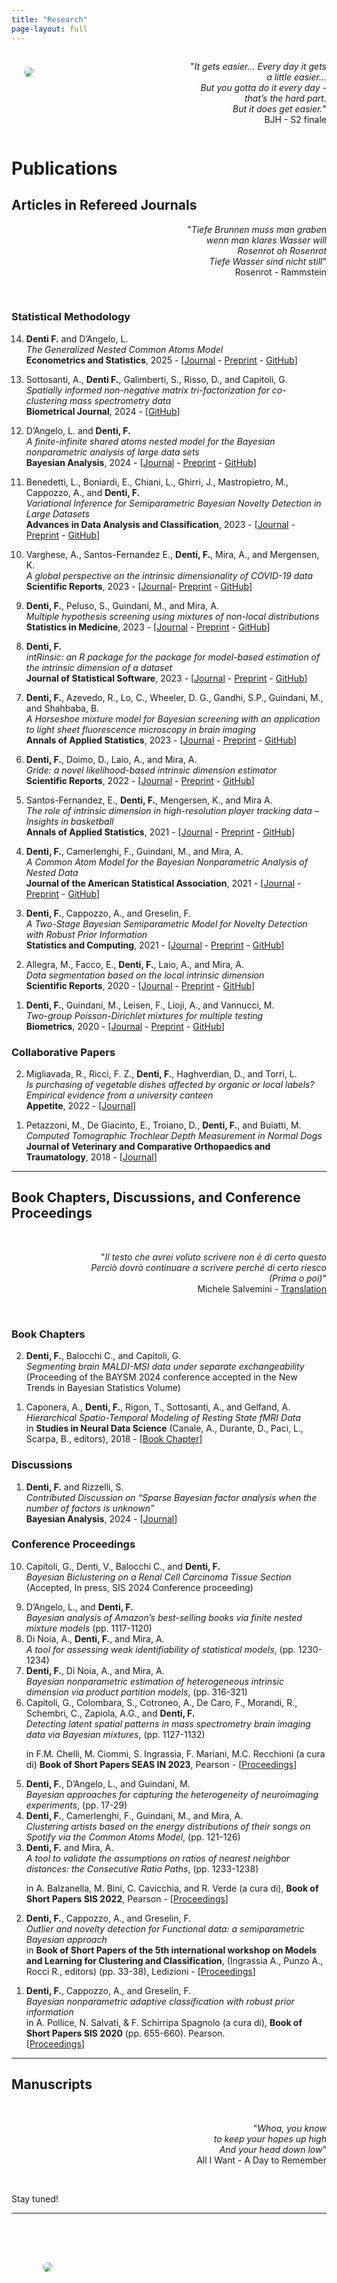 ```yaml
---
title: "Research"
page-layout: full
---
```


:::: {.columns}

::: {.column width="47.5%"}
![](../images/tres4.jpg){style="float: left;vertical-align:middle;
margin:10px 20px;border-radius: 10px;"}
:::

::: {.column width="5%"}
<!-- empty column to create gap -->
:::

::: {.column width="47.5%"}
<div style="text-align: right"> <p>&quot;<em>It gets easier... Every day it gets a little easier...<br>But you gotta do it every day - that’s the hard part.<br>But it does get easier.</em>&quot;<br> BJH - S2 finale</p>
</div>

:::

::::


# Publications 


## Articles in Refereed Journals


<div style="text-align: right"> 
<p>&quot;<em>Tiefe Brunnen muss man graben<br>
wenn man klares Wasser will<br>
Rosenrot oh Rosenrot<br>
Tiefe Wasser sind nicht still</em>&quot;<br> 
Rosenrot - Rammstein </p>
</div>


<br>


### Statistical Methodology

<ol reversed>

<li> **Denti F.** and D’Angelo, L.  
*The Generalized Nested Common Atoms Model*  
**Econometrics and Statistics**, 2025 - [[Journal](https://www.sciencedirect.com/science/article/pii/S2452306225000012) - [Preprint](../pdf/geCAM.pdf) - [GitHub](https://github.com/Fradenti/geCAM)]


<li> Sottosanti, A., **Denti F.**, Galimberti, S., Risso, D., and Capitoli, G.  
*Spatially informed non-negative matrix tri-factorization for co-clustering mass spectrometry data*  
**Biometrical Journal**, 2024 - [[GitHub](https://github.com/andreasottosanti/TRIFASE)]


<li> D'Angelo, L. and **Denti, F.**  
*A finite-infinite shared atoms nested model for the Bayesian nonparametric analysis of large data sets*  
**Bayesian Analysis**, 2024 - [[Journal](https://projecteuclid.org/journals/bayesian-analysis/advance-publication/A-Finite-Infinite-Shared-Atoms-Nested-Model-for-the-Bayesian/10.1214/24-BA1458.full?tab=ArticleLink) - [Preprint](https://arxiv.org/abs/2406.13310) - [GitHub](https://github.com/Fradenti/SAN4BA)]


<li> Benedetti, L., Boniardi, E., Chiani, L., Ghirri, J., Mastropietro, M., Cappozzo, A., and **Denti, F.**   
*Variational Inference for Semiparametric Bayesian Novelty Detection in Large Datasets*  
**Advances in Data Analysis and Classification**, 2023 - 
[[Journal](https://link.springer.com/article/10.1007/s11634-023-00569-z?utm_source=rct_congratemailt&utm_medium=email&utm_campaign=oa_20231204&utm_content=10.1007/s11634-023-00569-z) - 
[Preprint](https://arxiv.org/abs/2212.01865) - [GitHub](https://github.com/JacopoGhirri/VarBRAND)]


<li>  Varghese, A., Santos-Fernandez E., **Denti, F.**, Mira, A., and Mergensen, K.  
*A global perspective on the intrinsic dimensionality of COVID-19 data*    
**Scientific Reports**, 2023 - [[Journal](https://www.nature.com/articles/s41598-023-36116-1)- [Preprint](https://arxiv.org/abs/2212.01865) - [GitHub](https://github.com/EdgarSantos-Fernandez/covid19_ID)]


<li> **Denti, F.**, Peluso, S., Guindani, M., and Mira, A.  
*Multiple hypothesis screening using mixtures of non-local distributions*  
**Statistics in Medicine**, 2023 - 
[[Journal](https://onlinelibrary.wiley.com/doi/epdf/10.1002/sim.9705)
 - [Preprint](https://arxiv.org/abs/2205.00930) - [GitHub](https://github.com/Fradenti/Nollik_2GM)]


<li> **Denti, F.**  
*intRinsic: an R package for the package for model-based estimation of the intrinsic dimension of a dataset*  
**Journal of Statistical Software**, 2023 -
[[Journal](https://doi.org/10.18637/jss.v106.i09) 
 - [Preprint](https://arxiv.org/abs/2102.11425) - [GitHub](https://github.com/Fradenti/intRinsic)]  

<li>  **Denti, F.**, Azevedo, R., Lo, C., Wheeler, D. G., Gandhi, S.P., Guindani, M., and Shahbaba, B.  
*A Horseshoe mixture model for Bayesian screening with an application to light sheet fluorescence microscopy in brain imaging*  
**Annals of Applied Statistics**, 2023 - [[Journal](https://doi.org/10.1214/23-AOAS1736) 
 - [Preprint](https://arxiv.org/abs/2106.08281) - [GitHub](https://github.com/Fradenti/HorseshoeMix)]


<li> **Denti, F.**, Doimo, D., Laio, A., and Mira, A.  
*Gride: a novel likelihood-based intrinsic dimension estimator*  
**Scientific Reports**, 2022 - [[Journal](https://www.nature.com/articles/s41598-022-20991-1) 
 - [Preprint](https://arxiv.org/abs/2104.13832) - [GitHub](https://github.com/Fradenti/GRIDE_repo)]


<li> Santos-Fernandez, E., **Denti, F.**, Mengersen, K., and Mira A.  
*The role of intrinsic dimension in high-resolution player tracking data -- Insights in basketball*  
**Annals of Applied Statistics**, 2021 - [[Journal](https://projecteuclid.org/journals/annals-of-applied-statistics/volume-16/issue-1/The-role-of-intrinsic-dimension-in-high-resolution-player-tracking/10.1214/21-AOAS1506.short) 
 - [Preprint](https://arxiv.org/abs/2002.04148) - [GitHub](https://github.com/EdgarSantos-Fernandez/id_basketball)]


<li> **Denti, F.**, Camerlenghi, F., Guindani, M., and Mira, A.  
*A Common Atom Model for the Bayesian Nonparametric Analysis of Nested Data*  
**Journal of the American Statistical Association**, 2021 - [[Journal](https://doi.org/10.1080/01621459.2021.1933499) 
 - [Preprint](https://arxiv.org/abs/2008.07077) - [GitHub](https://github.com/Fradenti/CommonAtomModel)]


<li> **Denti, F.**, Cappozzo, A., and Greselin, F.  
*A Two-Stage Bayesian Semiparametric Model for Novelty Detection with Robust Prior Information*  
**Statistics and Computing**, 2021 - [[Journal](https://doi.org/10.1007/s11222-021-10017-7) - [Preprint](https://arxiv.org/abs/2006.09012) - [GitHub](https://github.com/Fradenti/Brand)]  


<li> Allegra, M., Facco, E., **Denti, F.**, Laio, A., and Mira, A.  
*Data segmentation based on the local intrinsic dimension*  
**Scientific Reports**, 2020 - [[Journal](https://www.nature.com/articles/s41598-020-72222-0) 
 - [Preprint](https://arxiv.org/abs/1902.10459) - [GitHub](https://github.com/micheleallegra/Hidalgo)]


<li> **Denti, F.**, Guindani, M., Leisen, F., Lioji, A., and Vannucci, M.  
*Two-group Poisson-Dirichlet mixtures for multiple testing*  
**Biometrics**, 2020 - [[Journal](https://onlinelibrary.wiley.com/doi/10.1111/biom.13314) 
 - [Preprint](../pdf/BNPT.pdf) - [GitHub](https://github.com/Fradenti/twogroup2PPD)]
</ol>


### Collaborative Papers  

<ol reversed>

<li> Migliavada, R., Ricci, F. Z., **Denti, F.**, Haghverdian, D., and Torri, L.    
*Is purchasing of vegetable dishes affected by organic or local labels? Empirical evidence from a university canteen*  
**Appetite**, 2022 - [[Journal](https://www.sciencedirect.com/science/article/pii/S0195666322000861?dgcid=author)]

<li> Petazzoni, M., De Giacinto, E., Troiano, D., **Denti, F.**, and Buiatti, M.  
*Computed Tomographic Trochlear Depth Measurement in Normal Dogs*  
**Journal of Veterinary and Comparative Orthopaedics and Traumatology**, 2018 - [[Journal](https://pubmed.ncbi.nlm.nih.gov/30300915/)]  </li> 
</ol>



<!--
1.   Menicagli, R., and **Denti, F.**  
*First results if an in vitro study on the effects of green tea on the defensive layer of the oral cavity*  
**International Journal of Current Research**, 2016  
-->

***


## Book Chapters, Discussions, and Conference Proceedings

<br>


<div style="text-align: right"> <p>&quot;<em>Il testo che avrei voluto scrivere non è di certo questo<br>
Perciò dovrò continuare a scrivere perché di certo riesco<br>
(Prima o poi)</em>&quot;<br> Michele Salvemini - [Translation](http://translate.google.com/#origin_language_or_auto|en|Il+testo+che+avrei+voluto+scrivere+non+è+di+certo+questo.
Perciò+dovrò+continuare+a+scrivere+perché+di+certo+riesco.
(Prima+o+poi)
)</p>
</div>

<br>

### Book Chapters


<ol reversed>

<li>**Denti, F.**, Balocchi C., and Capitoli, G.  
*Segmenting brain MALDI-MSI data under separate exchangeability*  
(Proceeding of the BAYSM 2024 conference accepted in the New Trends in Bayesian Statistics Volume)


<li> Caponera, A., **Denti, F.**, Rigon, T., Sottosanti, A., and Gelfand, A.
  *Hierarchical Spatio-Temporal Modeling of Resting State fMRI Data*    
in **Studies in Neural Data Science** (Canale, A., Durante, D., Paci, L., Scarpa, B., editors), 2018 - 
[[Book Chapter](https://link.springer.com/chapter/10.1007/978-3-030-00039-4_7)]   
</ol> 

### Discussions

<ol reversed>

<li>
**Denti, F.** and Rizzelli, S.  
*Contributed Discussion on "Sparse Bayesian factor analysis when the number of factors is unknown"*  
**Bayesian Analysis**, 2024 - [[Journal](10.1214/24-BA1423)]
</ol> 

### Conference Proceedings

<ol reversed>

<li>
Capitoli, G., Denti, V., Balocchi C., and **Denti, F.**    
*Bayesian Biclustering on a Renal Cell Carcinoma Tissue Section*  
(Accepted, In press, SIS 2024 Conference proceeding)


<li>
D'Angelo, L., and **Denti, F.**  
*Bayesian analysis of Amazon’s best-selling books via finite nested mixture models* (pp. 1117-1120)
</li>
<li>
Di Noia, A., **Denti, F.**, and Mira, A.  
*A tool for assessing weak identifiability of statistical models*, (pp. 1230-1234) 
</li>
<li>
**Denti, F.**, Di Noia, A., and Mira, A.  
*Bayesian nonparametric estimation of heterogeneous intrinsic dimension via product partition models*,  (pp. 316-321)
</li>
<li>
Capitoli, G., Colombara, S., Cotroneo, A., De Caro, F., Morandi, R., Schembri, C., Zapiola, A.G., and **Denti, F.**   
*Detecting latent spatial patterns in mass spectrometry brain imaging data via Bayesian mixtures*,  (pp. 1127-1132)
</li> 
in F.M. Chelli, M. Ciommi, S. Ingrassia, F. Mariani, M.C. Recchioni (a cura di) **Book of Short Papers SEAS IN 2023**, Pearson - [[Proceedings](https://it.pearson.com/docenti/universita/partnership/sis.html)]   


<li>**Denti, F.**, D'Angelo, L., and Guindani, M.  
*Bayesian approaches for capturing the heterogeneity of neuroimaging experiments*, (pp. 17-29) 
</li>
<li>**Denti, F.**, Camerlenghi, F., Guindani, M., and Mira, A.  
*Clustering artists based on the energy distributions of their songs on Spotify via the Common Atoms Model*, (pp. 121-126)  
</li>
<li>**Denti, F.** and Mira, A.  
*A tool to validate the assumptions on ratios of nearest neighbor distances: the Consecutive Ratio Paths*, (pp. 1233-1238)
</li>  
in A. Balzanella, M. Bini, C. Cavicchia, and R. Verde (a cura di), **Book of Short Papers SIS 2022**, Pearson - [[Proceedings](https://it.pearson.com/docenti/universita/partnership/sis.html)]   


<li> **Denti, F.**, Cappozzo, A., and Greselin, F.    
*Outlier and novelty detection for Functional data: a semiparametric Bayesian approach*  
in **Book of Short Papers of the 5th international workshop on Models and Learning for Clustering and Classification**, (Ingrassia A., Punzo A., Rocci R., editors) (pp. 33-38), Ledizioni - [[Proceedings](https://zenodo.org/record/5598945\#.YZPWzy-B0qy)]   


<li> **Denti, F.**, Cappozzo, A., and Greselin, F.    
*Bayesian nonparametric adaptive classification with robust prior information*    
in A. Pollice, N. Salvati, & F. Schirripa Spagnolo (a cura di), **Book of Short Papers SIS 2020** (pp. 655-660). Pearson.  
[[Proceedings](https://it.pearson.com/content/dam/region-core/italy/pearson-italy/pdf/Docenti/Università/Pearson-SIS-2020-atti-convegno.pdf)]   



</ol>

***


## Manuscripts

<br>


<div style="text-align: right"> <p>&quot;<em>Whoa, you know<br>to keep your hopes up high
<br>And your head down low</em>&quot;
<br> All I Want - A Day to Remember </p>
</div>

<br>

Stay tuned!  




<!--
1. **Denti, F.** and D'Angelo, L.  
*The Influence of Stick-Breaking Priors on the Correlation Among Nonparametric Nested Common Atoms Random Measures*  
![Static Badge](https://img.shields.io/badge/_-Submitted-blue?color=gray){width=10.5%}

1. **Denti, F.** and D'Angelo, L.  
*SANba: An R Package for Bayesian Clustering of Distributions via Shared Atoms Nested Models*  
![Static Badge](https://img.shields.io/badge/_-Submitted-blue?color=gray){width=10.5%}
-->



---

::::columns
::: {.column width="90%"}
![](../images/f2.jpeg){style="float: left;vertical-align:middle;
margin:50px 50px;border-radius: 10px;"}
:::
::::

     
